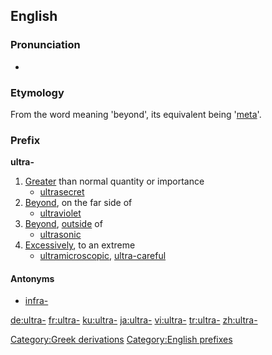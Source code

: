 ==English==

===Pronunciation===
* {{IPA|/ˈaltrə/}}

===Etymology===
From the {{L.}} word meaning 'beyond', its {{Gk.}} equivalent being '[[meta]]'. 

[[Category:Greek derivations]]

===Prefix===
[[Category:English prefixes]]
'''ultra-'''

# [[greater|Greater]] than normal quantity or importance
#* [[ultrasecret]]
# [[beyond|Beyond]], on the far side of 
#* [[ultraviolet]]
# [[beyond|Beyond]], [[outside]] of
#* [[ultrasonic]]
# [[excessively|Excessively]], to an extreme
#* [[ultramicroscopic]], [[ultra-careful]]

====Antonyms====
*[[infra-]]

[[de:ultra-]]
[[fr:ultra-]]
[[ku:ultra-]]
[[ja:ultra-]]
[[vi:ultra-]]
[[tr:ultra-]]
[[zh:ultra-]]